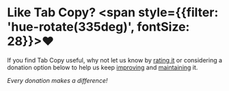 
<div className="centeredPage">

# Like Tab Copy? <span style={{filter: 'hue-rotate(335deg)', fontSize: 28}}>❤️</span>

If you find Tab Copy useful, why not let us know by [rating it](https://chromewebstore.google.com/detail/tab-copy/micdllihgoppmejpecmkilggmaagfdmb/reviews) or considering a donation option below to help us keep [improving](/roadmap) and [maintaining](/docs/development) it.

*Every donation makes a difference!*

<DonateButtons />

</div>
